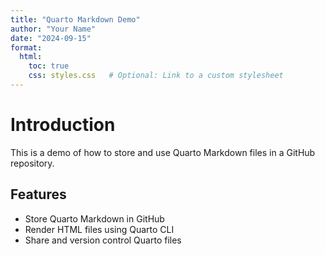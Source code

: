 ```yaml
---
title: "Quarto Markdown Demo"
author: "Your Name"
date: "2024-09-15"   
format:
  html: 
    toc: true
    css: styles.css   # Optional: Link to a custom stylesheet
---
```


# Introduction

This is a demo of how to store and use Quarto Markdown files in a GitHub repository.

## Features

- Store Quarto Markdown in GitHub
- Render HTML files using Quarto CLI
- Share and version control Quarto files
